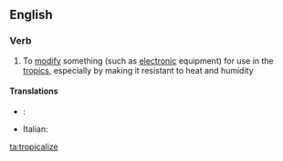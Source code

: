 ==English==

===Verb===
{{en-verb|tropicaliz|ing}}

# To [[modify]] something (such as [[electronic]] equipment) for use in the [[tropic]]s, especially by making it resistant to heat and humidity

====Translations====
{{trans-top|modify something for use in the tropics}}
* {{ttbc|de}}: {{t|de|[[tropenfest]] [[machen]]}} <!-- was "[[tropenfest]] [[machen]]" - assumed sum-of-parts; if an idiom, remove the wikilinks to the individual words. see [[User:Kephir/gadgets/xte#Translation_fixing]] -->
{{trans-mid}}
* Italian: {{t|it|tropicalizzare}}
{{trans-bottom}}

[[ta:tropicalize]]